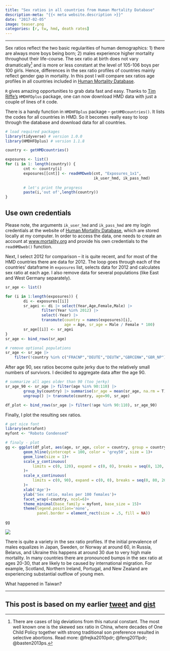 ```yaml
---
title: "Sex ratios in all countries from Human Mortality Database"
description-meta: "{{< meta website.description >}}"
date: "2017-02-05"
image: teaser.png
categories: [r, tw, hmd, death rates]
---
```


***

Sex ratios reflect the two basic regularities of human demographics: 1) there are always more boys being born; 2) males experience higher mortality throughout their life-course. The sex ratio at birth does not vary dramatically[^1] and is more or less constant at the level of 105-106 boys per 100 girls. Hence, differences in the sex ratio profiles of countries mainly reflect gender gap in mortality. In this post I will compare sex ratios age profiles in all countries included in [Human Mortality Database](http://www.mortality.org).

[^1]: There are cases of big deviations from this natural constant. The most well known one is the skewed sex ratio in China, where decades of One Child Policy together with strong traditional son preference resulted in selective abortions. Read more: @frejka2010pdr; @feng2011pdr; @basten2013ps. 

 `R` gives amazing opportunities to grab data fast and easy. Thanks to [Tim Riffe's](https://sites.google.com/site/timriffepersonal/) `HMDHFDplus` package, one can now download HMD data with just a couple of lines of `R` code. 
 
There is a handy function in `HMDHFDplus` package -- `getHMDcountries()`. It lists the codes for all countries in HMD. So it becomes really easy to loop through the database and download data for all countries.


```r
# load required packages
library(tidyverse) # version 1.0.0
library(HMDHFDplus) # version 1.1.8

country <- getHMDcountries()

exposures <- list()
for (i in 1: length(country)) {
        cnt <- country[i]
        exposures[[cnt]] <- readHMDweb(cnt, "Exposures_1x1",
                                       ik_user_hmd, ik_pass_hmd)
        
        # let's print the progress
        paste(i,'out of',length(country)) 
}
```


::: {.callout-important}
# Use own credentials 
Please note, the arguments `ik_user_hmd` and `ik_pass_hmd` are my login credentials at the website of [Human Mortality Database](http://www.mortality.org), which are stored locally at my computer. In order to access the data, one needs to create an account at [www.mortality.org](https://www.mortality.org/) and provide his own credentials to the `readHMDweb()` function.
:::

Next, I select 2012 for comparison -- it is quite recent, and for most of the HMD countries there are data for 2012. The loop goes through each of the countries' dataframe in `exposures` list, selects data for 2012 and calculates sex ratio at each age. I also remove data for several populations (like East and West Germany separately). 

```r
sr_age <- list()

for (i in 1:length(exposures)) {
        di <- exposures[[i]]
        sr_agei <- di |> select(Year,Age,Female,Male) |> 
                filter(Year %in% 2012) |>
                select(-Year) |>
                transmute(country = names(exposures)[i],
                          age = Age, sr_age = Male / Female * 100)
        sr_age[[i]] <- sr_agei
}
sr_age <- bind_rows(sr_age)

# remove optional populations
sr_age <- sr_age |> 
    filter(!country %in% c("FRACNP","DEUTE","DEUTW","GBRCENW","GBR_NP"))
```

After age 90, sex ratios become quite jerky due to the relatively small numbers of survivors. I decided to aggregate data after the age 90.  

```r
# summarize all ages older than 90 (too jerky)
sr_age_90 <- sr_age |> filter(age %in% 90:110) |> 
        group_by(country) |> summarise(sr_age = mean(sr_age, na.rm = T)) |>
        ungroup() |> transmute(country, age=90, sr_age)

df_plot <- bind_rows(sr_age |> filter(!age %in% 90:110), sr_age_90)
```

Finally, I plot the resulting sex ratios.

```r
# get nice font
library(extrafont)
myfont <- "Roboto Condensed"

# finaly - plot
gg <- ggplot(df_plot, aes(age, sr_age, color = country, group = country))+
        geom_hline(yintercept = 100, color = 'grey50', size = 1)+
        geom_line(size = 1)+
        scale_y_continuous(
            limits = c(0, 120), expand = c(0, 0), breaks = seq(0, 120, 20)
        )+
        scale_x_continuous(
            limits = c(0, 90), expand = c(0, 0), breaks = seq(0, 80, 20)
        )+
        xlab('Age')+
        ylab('Sex ratio, males per 100 females')+
        facet_wrap(~country, ncol=6)+
        theme_minimal(base_family = myfont, base_size = 15)+
        theme(legend.position='none',
              panel.border = element_rect(size = .5, fill = NA))

gg
```

![](hmd-sex-ratios.png)

There is quite a variety in the sex ratio profiles. If the initial prevalence of males equalizes in Japan, Sweden, or Norway at around 60, in Russia, Belarus, and Ukraine this happens at around 30 due to very high male mortality. In many countries there are pronounced bumps in the sex ratio at ages 20-30, that are likely to be caused by international migration. For example, Scotland, Northern Ireland, Portugal, and New Zealand are experiencing substantial outflow of young men.

What happened in Taiwan?


***

::: {.callout-tip}
# This post is based on my earlier [tweet](https://twitter.com/ikashnitsky/status/785973218775478273) and [gist](https://gist.github.com/ikashnitsky/a578eaef6b122aa2aa2e3469fd2dcbe7)
:::





